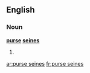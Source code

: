 ==English==

===Noun===
'''[[purse]] [[seine]]s'''

# {{plural of|purse seine}}

[[ar:purse seines]]
[[fr:purse seines]]